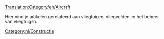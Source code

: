 [[Translation:Category/en/Aircraft]]


Hier vind je artikelen gerelateerd aan vliegtuigen, vliegvelden en het beheer van vliegtuigen.
[[Category:nl/Constructie]]